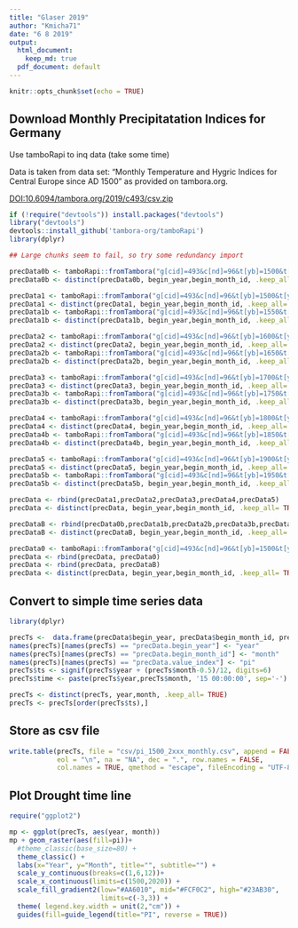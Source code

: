 ```yaml
---
title: "Glaser 2019"
author: "Kmicha71"
date: "6 8 2019"
output:
  html_document: 
    keep_md: true
  pdf_document: default
---
```


```r
knitr::opts_chunk$set(echo = TRUE)
```

## Download Monthly Precipitatation Indices for Germany

Use tamboRapi to inq data (take some time)

Data is taken from data set: "Monthly Temperature and Hygric Indices for Central Europe since AD 1500" as provided on tambora.org.

[DOI:10.6094/tambora.org/2019/c493/csv.zip](https://doi.org/10.6094/tambora.org/2019/c493/csv.zip)
 

```r

if (!require("devtools")) install.packages("devtools")
library("devtools")
devtools::install_github('tambora-org/tamboRapi')
library(dplyr)

## Large chunks seem to fail, so try some redundancy import

precData0b <- tamboRapi::fromTambora("g[cid]=493&c[nd]=96&t[yb]=1500&t[ye]=1549")
precData0b <- distinct(precData0b, begin_year,begin_month_id, .keep_all= TRUE)

precData1 <- tamboRapi::fromTambora("g[cid]=493&c[nd]=96&t[yb]=1500&t[ye]=1599")
precData1 <- distinct(precData1, begin_year,begin_month_id, .keep_all= TRUE)
precData1b <- tamboRapi::fromTambora("g[cid]=493&c[nd]=96&t[yb]=1550&t[ye]=1649")
precData1b <- distinct(precData1b, begin_year,begin_month_id, .keep_all= TRUE)

precData2 <- tamboRapi::fromTambora("g[cid]=493&c[nd]=96&t[yb]=1600&t[ye]=1699")
precData2 <- distinct(precData2, begin_year,begin_month_id, .keep_all= TRUE)
precData2b <- tamboRapi::fromTambora("g[cid]=493&c[nd]=96&t[yb]=1650&t[ye]=1749")
precData2b <- distinct(precData2b, begin_year,begin_month_id, .keep_all= TRUE)

precData3 <- tamboRapi::fromTambora("g[cid]=493&c[nd]=96&t[yb]=1700&t[ye]=1799")
precData3 <- distinct(precData3, begin_year,begin_month_id, .keep_all= TRUE)
precData3b <- tamboRapi::fromTambora("g[cid]=493&c[nd]=96&t[yb]=1750&t[ye]=1849")
precData3b <- distinct(precData3b, begin_year,begin_month_id, .keep_all= TRUE)

precData4 <- tamboRapi::fromTambora("g[cid]=493&c[nd]=96&t[yb]=1800&t[ye]=1899")
precData4 <- distinct(precData4, begin_year,begin_month_id, .keep_all= TRUE)
precData4b <- tamboRapi::fromTambora("g[cid]=493&c[nd]=96&t[yb]=1850&t[ye]=1949")
precData4b <- distinct(precData4b, begin_year,begin_month_id, .keep_all= TRUE)

precData5 <- tamboRapi::fromTambora("g[cid]=493&c[nd]=96&t[yb]=1900&t[ye]=2000")
precData5 <- distinct(precData5, begin_year,begin_month_id, .keep_all= TRUE)
precData5b <- tamboRapi::fromTambora("g[cid]=493&c[nd]=96&t[yb]=1950&t[ye]=2000")
precData5b <- distinct(precData5b, begin_year,begin_month_id, .keep_all= TRUE)

precData <- rbind(precData1,precData2,precData3,precData4,precData5)
precData <- distinct(precData, begin_year,begin_month_id, .keep_all= TRUE)

precDataB <- rbind(precData0b,precData1b,precData2b,precData3b,precData4b,precData5b)
precDataB <- distinct(precDataB, begin_year,begin_month_id, .keep_all= TRUE)

precData0 <- tamboRapi::fromTambora("g[cid]=493&c[nd]=96&t[yb]=1500&t[ye]=2000")
precData <- rbind(precData, precData0)
precData <- rbind(precData, precDataB)
precData <- distinct(precData, begin_year,begin_month_id, .keep_all= TRUE)

```

## Convert to simple time series data

```r
library(dplyr)

precTs <-  data.frame(precData$begin_year, precData$begin_month_id, precData$value_index)
names(precTs)[names(precTs) == "precData.begin_year"] <- "year"
names(precTs)[names(precTs) == "precData.begin_month_id"] <- "month"
names(precTs)[names(precTs) == "precData.value_index"] <- "pi"
precTs$ts <- signif(precTs$year + (precTs$month-0.5)/12, digits=6)
precTs$time <- paste(precTs$year,precTs$month, '15 00:00:00', sep='-')

precTs <- distinct(precTs, year,month, .keep_all= TRUE)
precTs <- precTs[order(precTs$ts),]

```

## Store as csv file

```r
write.table(precTs, file = "csv/pi_1500_2xxx_monthly.csv", append = FALSE, quote = TRUE, sep = ",",
            eol = "\n", na = "NA", dec = ".", row.names = FALSE,
            col.names = TRUE, qmethod = "escape", fileEncoding = "UTF-8")
```

## Plot Drought time line

```r
require("ggplot2")

mp <- ggplot(precTs, aes(year, month))
mp + geom_raster(aes(fill=pi))+
  #theme_classic(base_size=80) +
  theme_classic() +
  labs(x="Year", y="Month", title="", subtitle="") +
  scale_y_continuous(breaks=c(1,6,12))+
  scale_x_continuous(limits=c(1500,2020)) +  
  scale_fill_gradient2(low="#AA6010", mid="#FCF0C2", high="#23AB30",
                       limits=c(-3,3)) +
  theme( legend.key.width = unit(2,"cm")) +
  guides(fill=guide_legend(title="PI", reverse = TRUE))  
```




